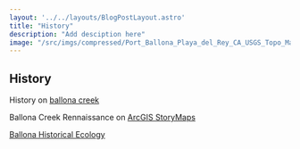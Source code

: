 ```yaml
---
layout: '../../layouts/BlogPostLayout.astro'
title: "History"
description: "Add desciption here"
image: "/src/imgs/compressed/Port_Ballona_Playa_del_Rey_CA_USGS_Topo_Map.jpg"
---
```




## History

History on [ballona creek](https://ballonacreek.org/history/)

Ballona Creek Rennaissance on [ArcGIS StoryMaps](https://storymaps.arcgis.com/stories/a0de1c02cff24130904a92e94b45ce4f)

[Ballona Historical Ecology](https://ballonahe.org/)